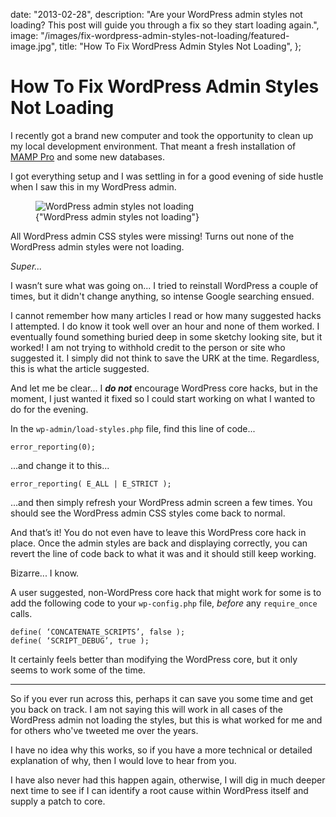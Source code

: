 
  date: "2013-02-28",
  description:
    "Are your WordPress admin styles not loading? This post will guide you through a fix so they start loading again.",
  image: "/images/fix-wordpress-admin-styles-not-loading/featured-image.jpg",
  title: "How To Fix WordPress Admin Styles Not Loading",
};

# How To Fix WordPress Admin Styles Not Loading

I recently got a brand new computer and took the opportunity to clean up my local development environment. That meant a fresh installation of [MAMP Pro](https://www.mamp.info) and some new databases.

I got everything setup and I was settling in for a good evening of side hustle when I saw this in my WordPress admin.

<figure>
  <div className="rounded-lg border bg-white p-2 drop-shadow-md">
    <Image
      alt="WordPress admin styles not loading"
      className="rounded-lg border"
      height={513}
      sizes="(min-width: 1024px) 768px, 100vw"
      src="https://ty3rozserpuox2as.public.blob.vercel-storage.com/fix-wordpress-admin-styles-not-loading/wordpress-admin-missing-styles-F5grUw0JHvEfq6It4dLBHzRIXklRoy.jpg"
      width={768}
    />
  </div>
  <figcaption className="pt-4 text-center text-sm text-neutral-500">
    {"WordPress admin styles not loading"}
  </figcaption>
</figure>

All WordPress admin CSS styles were missing! Turns out none of the WordPress admin styles were not loading.

_*Super...*_

I wasn’t sure what was going on... I tried to reinstall WordPress a couple of times, but it didn't change anything, so intense Google searching ensued.

I cannot remember how many articles I read or how many suggested hacks I attempted. I do know it took well over an hour and none of them worked. I eventually found something buried deep in some sketchy looking site, but it worked! I am not trying to withhold credit to the person or site who suggested it. I simply did not think to save the URK at the time. Regardless, this is what the article suggested.

And let me be clear... I **_do not_** encourage WordPress core hacks, but in the moment, I just wanted it fixed so I could start working on what I wanted to do for the evening.

In the `wp-admin/load-styles.php` file, find this line of code...

```
error_reporting(0);
```

...and change it to this...

```
error_reporting( E_ALL | E_STRICT );
```

...and then simply refresh your WordPress admin screen a few times. You should see the WordPress admin CSS styles come back to normal.

And that’s it! You do not even have to leave this WordPress core hack in place. Once the admin styles are back and displaying correctly, you can revert the line of code back to what it was and it should still keep working.

Bizarre... I know.

A user suggested, non-WordPress core hack that might work for some is to add the following code to your `wp-config.php` file, _before_ any `require_once` calls.

```
define( ‘CONCATENATE_SCRIPTS’, false );
define( ‘SCRIPT_DEBUG’, true );
```

It certainly feels better than modifying the WordPress core, but it only seems to work some of the time.

---

So if you ever run across this, perhaps it can save you some time and get you back on track. I am not saying this will work in all cases of the WordPress admin not loading the styles, but this is what worked for me and for others who've tweeted me over the years.

I have no idea why this works, so if you have a more technical or detailed explanation of why, then I would love to hear from you.

I have also never had this happen again, otherwise, I will dig in much deeper next time to see if I can identify a root cause within WordPress itself and supply a patch to core.
